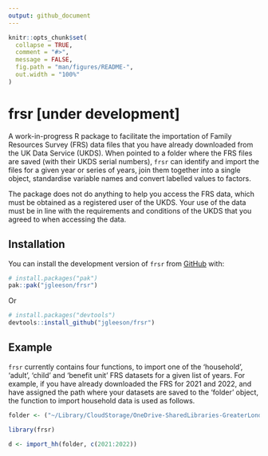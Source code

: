 ```yaml
---
output: github_document
---
```


<!-- README.md is generated from README.Rmd. Please edit that file -->

```r
knitr::opts_chunk$set(
  collapse = TRUE,
  comment = "#>",
  message = FALSE,
  fig.path = "man/figures/README-",
  out.width = "100%"
)
```

# frsr [under development]

<!-- badges: start -->
<!-- badges: end -->

A work-in-progress R package to facilitate the importation of Family Resources Survey (FRS) data files that you have already downloaded from the UK Data Service (UKDS). When pointed to a folder where the FRS files are saved (with their UKDS serial numbers), `frsr` can identify and import the files for a given year or series of years, join them together into a single object, standardise variable names and convert labelled values to factors.

The package does not do anything to help you access the FRS data, which must be obtained as a registered user of the UKDS. Your use of the data must  be in line with the requirements and conditions of the UKDS that you agreed to when accessing the data.

## Installation

You can install the development version of `frsr` from [GitHub](https://github.com/) with:

``` r
# install.packages("pak")
pak::pak("jgleeson/frsr")
```

Or

``` r
# install.packages("devtools")
devtools::install_github("jgleeson/frsr")
```

## Example

`frsr` currently contains four functions, to import one of the 'household', 'adult', 'child' and 'benefit unit' FRS datasets for a given list of years. For example, if you have already downloaded the FRS for 2021 and 2022, and have assigned the path where your datasets are saved to the 'folder' object, the function to import household data is used as follows.

```r
folder <- ("~/Library/CloudStorage/OneDrive-SharedLibraries-GreaterLondonAuthority/HL_HOU_Policy - Documents/Analysis team/Housing Research Notes/Disability & Housing Research Note/Data/FRS/")
```
```r
library(frsr)

d <- import_hh(folder, c(2021:2022))
```
